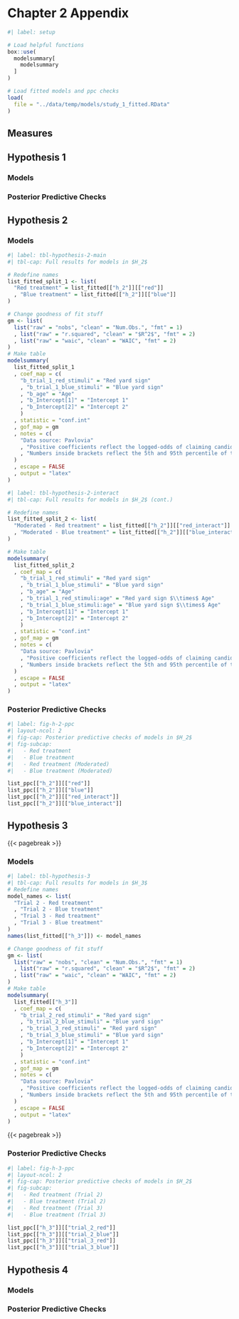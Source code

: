# Chapter 2 Appendix {#sec-2-a}

```r
#| label: setup

# Load helpful functions
box::use(
  modelsummary[
    modelsummary
  ]
)

# Load fitted models and ppc checks
load(
  file = "../data/temp/models/study_1_fitted.RData"
)
```

## Measures

## Hypothesis 1

### Models

### Posterior Predictive Checks

## Hypothesis 2

### Models


```r
#| label: tbl-hypothesis-2-main
#| tbl-cap: Full results for models in $H_2$

# Redefine names
list_fitted_split_1 <- list(
  "Red treatment" = list_fitted[["h_2"]][["red"]]
  , "Blue treatment" = list_fitted[["h_2"]][["blue"]]
)

# Change goodness of fit stuff
gm <- list(
  list("raw" = "nobs", "clean" = "Num.Obs.", "fmt" = 1)
  , list("raw" = "r.squared", "clean" = "$R^2$", "fmt" = 2)
  , list("raw" = "waic", "clean" = "WAIC", "fmt" = 2)
)
# Make table
modelsummary(
  list_fitted_split_1
  , coef_map = c(
    "b_trial_1_red_stimuli" = "Red yard sign"
    , "b_trial_1_blue_stimuli" = "Blue yard sign"
    , "b_age" = "Age"
    , "b_Intercept[1]" = "Intercept 1"
    , "b_Intercept[2]" = "Intercept 2"
    )
  , statistic = "conf.int"
  , gof_map = gm 
  , notes = c(
    "Data source: Pavlovia"
    , "Positive coefficients reflect the logged-odds of claiming candidate is Republican."
    , "Numbers inside brackets reflect the 5th and 95th percentile of the draws from the posterior distribution."
  )
  , escape = FALSE
  , output = "latex"
)
```

```r
#| label: tbl-hypothesis-2-interact
#| tbl-cap: Full results for models in $H_2$ (cont.)

# Redefine names
list_fitted_split_2 <- list(
  "Moderated - Red treatment" = list_fitted[["h_2"]][["red_interact"]]
  , "Moderated - Blue treatment" = list_fitted[["h_2"]][["blue_interact"]]
)

# Make table
modelsummary(
  list_fitted_split_2
  , coef_map = c(
    "b_trial_1_red_stimuli" = "Red yard sign"
    , "b_trial_1_blue_stimuli" = "Blue yard sign"
    , "b_age" = "Age"
    , "b_trial_1_red_stimuli:age" = "Red yard sign $\\times$ Age"
    , "b_trial_1_blue_stimuli:age" = "Blue yard sign $\\times$ Age"
    , "b_Intercept[1]" = "Intercept 1"
    , "b_Intercept[2]" = "Intercept 2"
    )
  , statistic = "conf.int"
  , gof_map = gm 
  , notes = c(
    "Data source: Pavlovia"
    , "Positive coefficients reflect the logged-odds of claiming candidate is Republican."
    , "Numbers inside brackets reflect the 5th and 95th percentile of the draws from the posterior distribution."
  )
  , escape = FALSE
  , output = "latex"
)
```

### Posterior Predictive Checks
```r
#| label: fig-h-2-ppc
#| layout-ncol: 2
#| fig-cap: Posterior predictive checks of models in $H_2$
#| fig-subcap:
#|   - Red treatment
#|   - Blue treatment
#|   - Red treatment (Moderated)
#|   - Blue treatment (Moderated)

list_ppc[["h_2"]][["red"]]
list_ppc[["h_2"]][["blue"]]
list_ppc[["h_2"]][["red_interact"]]
list_ppc[["h_2"]][["blue_interact"]]
```

## Hypothesis 3

{{< pagebreak >}}
\blandscape

### Models


```r
#| label: tbl-hypothesis-3
#| tbl-cap: Full results for models in $H_3$
# Redefine names
model_names <- list(
  "Trial 2 - Red treatment"
  , "Trial 2 - Blue treatment"
  , "Trial 3 - Red treatment"
  , "Trial 3 - Blue treatment"
)
names(list_fitted[["h_3"]]) <- model_names

# Change goodness of fit stuff
gm <- list(
  list("raw" = "nobs", "clean" = "Num.Obs.", "fmt" = 1)
  , list("raw" = "r.squared", "clean" = "$R^2$", "fmt" = 2)
  , list("raw" = "waic", "clean" = "WAIC", "fmt" = 2)
)
# Make table
modelsummary(
  list_fitted[["h_3"]]
  , coef_map = c(
    "b_trial_2_red_stimuli" = "Red yard sign"
    , "b_trial_2_blue_stimuli" = "Blue yard sign"
    , "b_trial_3_red_stimuli" = "Red yard sign"
    , "b_trial_3_blue_stimuli" = "Blue yard sign"
    , "b_Intercept[1]" = "Intercept 1"
    , "b_Intercept[2]" = "Intercept 2"
    )
  , statistic = "conf.int"
  , gof_map = gm 
  , notes = c(
    "Data source: Pavlovia"
    , "Positive coefficients reflect the logged-odds of claiming candidate is Republican."
    , "Numbers inside brackets reflect the 5th and 95th percentile of the draws from the posterior distribution."
  )
  , escape = FALSE
  , output = "latex"
)
```

\elandscape
{{< pagebreak >}}

### Posterior Predictive Checks
```r
#| label: fig-h-3-ppc
#| layout-ncol: 2
#| fig-cap: Posterior predictive checks of models in $H_2$
#| fig-subcap:
#|   - Red treatment (Trial 2)
#|   - Blue treatment (Trial 2)
#|   - Red treatment (Trial 3)
#|   - Blue treatment (Trial 3)

list_ppc[["h_3"]][["trial_2_red"]]
list_ppc[["h_3"]][["trial_2_blue"]]
list_ppc[["h_3"]][["trial_3_red"]]
list_ppc[["h_3"]][["trial_3_blue"]]
```

## Hypothesis 4

### Models

### Posterior Predictive Checks
